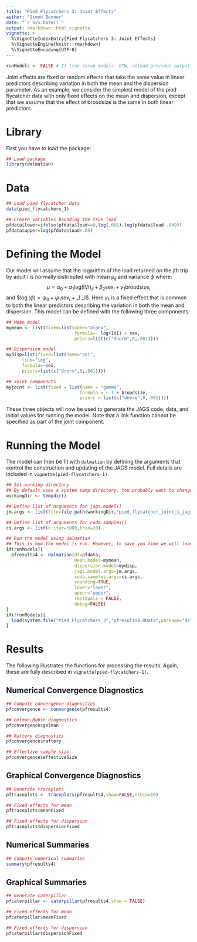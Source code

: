```yaml
---
title: "Pied Flycatchers 3: Joint Effects"
author: "Simon Bonner"
date: "`r Sys.Date()`"
output: rmarkdown::html_vignette
vignette: >
  %\VignetteIndexEntry{Pied Flycatchers 3: Joint Effects}
  %\VignetteEngine{knitr::rmarkdown}
  %\VignetteEncoding{UTF-8}
---
```


```r
runModels <- FALSE # If true rerun models. OTW, reload previous output.
```

Joint effects are fixed or random effects that take the same value in linear predictors describing variation in both the mean and the dispersion parameter. As an example, we consider the simplest model of the pied flycatcher data with only fixed effects on the mean and dispersion, except that we assume that the effect of broodsize is the same in both linear predictors. 

# Library

First you have to load the package:
```r
## Load package
library(dalmatian)
```

# Data

```r
## Load pied flycatcher data
data(pied_flycatchers_1)

## Create variables bounding the true load
pfdata$lower=ifelse(pfdata$load==0,log(.001),log(pfdata$load-.049))
pfdata$upper=log(pfdata$load+.05)
```

# Defining the Model
Our model will assume that the logarithm of the load returned on the $j$th trip by adult $i$ is normally distributed with mean $\mu_{ij}$ and variance $\phi$ where:
$$\mu=\alpha_0 + \alpha_1 \mathrm{log(IVI)}_{ij} + \beta_2 \mathrm{sex}_i + \gamma_1 \mathrm{broodsize}_i$$
and
$$\log(\phi)=\psi_0 + \psi_1\mathrm{sex}_i$ + \gamma_1 \mathrm{broodsize}_i$.
Here $\gamma_1$ is a fixed effect that is common to both the linear predictors describing the variation in both the mean and dispersion. This model can be defined with the following three components:
```r
## Mean model
mymean <- list(fixed=list(name="alpha",
                          formula=~ log(IVI) + sex,
                          priors=list(c("dnorm",0,.001))))

## Dispersion model
mydisp=list(fixed=list(name="psi",
      link="log",
      formula=~sex,
      priors=list(c("dnorm",0,.001))))

## Joint components
myjoint <- list(fixed = list(name = "gamma",
                            formula = ~-1 + broodsize,
                            priors = list(c("dnorm",0,.001))))

```
These three objects will now be used to generate the JAGS code, data, and initial values for running the model. Note that a link function cannot be specified as part of the joint component. 

# Running the Model 

The model can then be fit with `dalmatian` by defining the arguments that control the construction and updating of the JAGS model. Full details are included in `vignette(pied-flycatchers-1)`. 
```r

## Set working directory
## By default uses a system temp directory. You probably want to change this.
workingDir <- tempdir()

## Define list of arguments for jags.model()
jm.args <- list(file=file.path(workingDir,"pied_flycatcher_joint_1_jags.R"),n.adapt=1000)

## Define list of arguments for coda.samples()
cs.args <- list(n.iter=5000,thin=20)

## Run the model using dalmatian
## This is how the model is run. However, to save you time we will load output from a previous run instead.
if(runModels){
  pfresults4 <- dalmatian(df=pfdata,
                          mean.model=mymean,
                          dispersion.model=mydisp,
                          jags.model.args=jm.args,
                          coda.samples.args=cs.args,
                          rounding=TRUE,
                          lower="lower",
                          upper="upper",
                          residuals = FALSE,
                          debug=FALSE)
}
if(!runModels){
  load(system.file("Pied_Flycatchers_3","pfresults4.RData",package="dalmatian"))
}
```

# Results

The following illustrates the functions for processing the results. Again, these are fully described in `vignette(pied-flycatchers-1)`.

## Numerical Convergence Diagnostics
```r
## Compute convergence diagnostics
pfconvergence <- convergence(pfresults4)

## Gelman-Rubin diagnostics
pfconvergence$gelman

## Raftery diagnostics
pfconvergence$raftery

## Effective sample size
pfconvergence$effectiveSize
```

## Graphical Convergence Diagnostics
```r
## Generate traceplots
pftraceplots <- traceplots(pfresults4,show=FALSE,nthin=10)

## Fixed effects for mean
pftraceplots$meanFixed

## Fixed effects for dispersion
pftraceplots$dispersionFixed

```

## Numerical Summaries
```r
## Compute numerical summaries
summary(pfresults4)
```

## Graphical Summaries
```r
## Generate caterpillar
pfcaterpillar <- caterpillar(pfresults4,show = FALSE)

## Fixed effects for mean
pfcaterpillar$meanFixed

## Fixed effects for dispersion
pfcaterpillar$dispersionFixed
```
